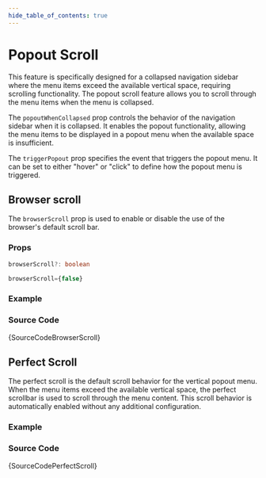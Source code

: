 ```yaml
---
hide_table_of_contents: true
---
```



# Popout Scroll

This feature is specifically designed for a collapsed navigation sidebar where the menu items exceed the available vertical space, requiring scrolling functionality. The popout scroll feature allows you to scroll through the menu items when the menu is collapsed.

The `popoutWhenCollapsed` prop controls the behavior of the navigation sidebar when it is collapsed. It enables the popout functionality, allowing the menu items to be displayed in a popout menu when the available space is insufficient.

The `triggerPopout` prop specifies the event that triggers the popout menu. It can be set to either "hover" or "click" to define how the popout menu is triggered. 

## Browser scroll

The `browserScroll` prop is used to enable or disable the use of the browser's default scroll bar.

### Props

```ts noCopy
browserScroll?: boolean
```

```ts noCopy title='Default Value'
browserScroll={false}
```

### Example

<IframeWindow url='https://demos.pixinvent.com/vuexy-nextjs-admin-template/demo-1/en/menu-examples/vertical-menu/menu-scroll/popout/browser-scroll' />

### Source Code

<TsToJsCodeSnippet>{SourceCodeBrowserScroll}</TsToJsCodeSnippet>

## Perfect Scroll

The perfect scroll is the default scroll behavior for the vertical popout menu. When the menu items exceed the available vertical space, the perfect scrollbar is used to scroll through the menu content. This scroll behavior is automatically enabled without any additional configuration.

### Example

<IframeWindow url='https://demos.pixinvent.com/vuexy-nextjs-admin-template/demo-1/en/menu-examples/vertical-menu/menu-scroll/popout/perfect-scroll' />

### Source Code

<TsToJsCodeSnippet>{SourceCodePerfectScroll}</TsToJsCodeSnippet>
